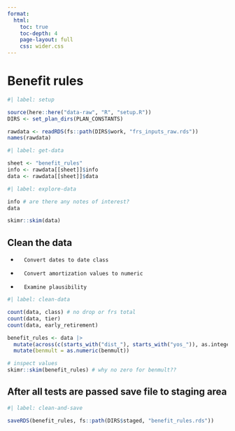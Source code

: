 ```yaml
---
format:
  html:
    toc: true
    toc-depth: 4
    page-layout: full
    css: wider.css
---
```


# Benefit rules
```r
#| label: setup

source(here::here("data-raw", "R", "setup.R"))
DIRS <- set_plan_dirs(PLAN_CONSTANTS)

rawdata <- readRDS(fs::path(DIRS$work, "frs_inputs_raw.rds"))
names(rawdata)

```

```r
#| label: get-data

sheet <- "benefit_rules"
info <- rawdata[[sheet]]$info
data <- rawdata[[sheet]]$data

```


```r
#| label: explore-data

info # are there any notes of interest?
data

skimr::skim(data)

```

## Clean the data

-       Convert dates to date class
-       Convert amortization values to numeric
-       Examine plausibility


```r
#| label: clean-data

count(data, class) # no drop or frs total
count(data, tier)
count(data, early_retirement)

benefit_rules <- data |>
  mutate(across(c(starts_with("dist_"), starts_with("yos_")), as.integer)) |>
  mutate(benmult = as.numeric(benmult))

# inspect values
skimr::skim(benefit_rules) # why no zero for benmult??

```


## After all tests are passed save file to staging area

```r
#| label: clean-and-save

saveRDS(benefit_rules, fs::path(DIRS$staged, "benefit_rules.rds"))

```